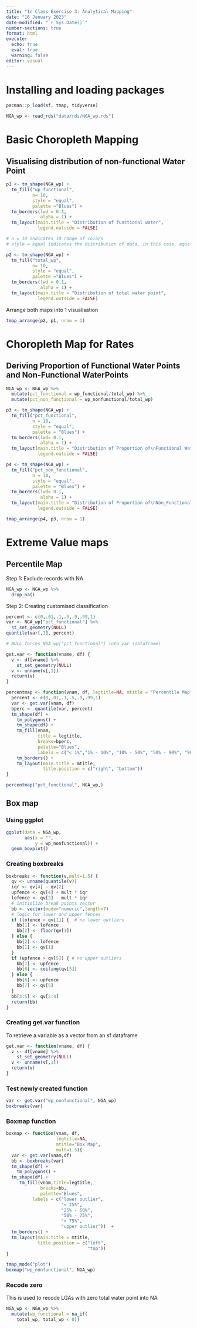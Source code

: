 ```yaml
---
title: "In Class Exercise 3: Analytical Mapping"
date: "16 January 2023"
date-modified: "`r Sys.Date()`"
number-sections: true
format: html
execute: 
  echo: true
  eval: true
  warning: false
editor: visual
---
```


# Installing and loading packages

```r
pacman::p_load(sf, tmap, tidyverse)
```

```r
NGA_wp <- read_rds("data/rds/NGA_wp.rds")
```

# Basic Choropleth Mapping

## Visualising distribution of non-functional Water Point

```r
p1 <- tm_shape(NGA_wp) +
  tm_fill("wp_functional", 
          n= 10,
          style = "equal",
          palette ="Blues") +
  tm_borders(lwd = 0.1, 
             alpha = 1) +
  tm_layout(main.title = "Distribution of functional water",
            legend.outside = FALSE)

# n = 10 indicates 10 range of colors
# style = equal indicates the distribution of data, in this case, equal refers to equal difference per range as per seen in the plot
```

```r
p2 <- tm_shape(NGA_wp) +
  tm_fill("total_wp", 
          n= 10,
          style = "equal",
          palette ="Blues") +
  tm_borders(lwd = 0.1, 
             alpha = 1) +
  tm_layout(main.title = "Distribution of total water point",
            legend.outside = FALSE)
```

Arrange both maps into 1 visualisation

```r
tmap_arrange(p2, p1, nrow = 1)
```

# Choropleth Map for Rates

## Deriving Proportion of Functional Water Points and Non-Functional WaterPoints

```r
NGA_wp <- NGA_wp %>%
  mutate(pct_functional = wp_functional/total_wp) %>%
  mutate(pct_non_functional = wp_nonfunctional/total_wp)
```

```r
p3 <- tm_shape(NGA_wp) +
  tm_fill("pct_functional",
          n = 10,
          style = "equal",
          palette = "Blues") +
  tm_borders(lwd= 0.1, 
             alpha = 1) +
  tm_layout(main.title = "Distribution of Proportion of\nFunctional WaterPoints",
            legend.outside = FALSE)

p4 <- tm_shape(NGA_wp) +
  tm_fill("pct_non_functional",
          n = 10,
          style = "equal",
          palette = "Blues") +
  tm_borders(lwd= 0.1, 
             alpha = 1) +
  tm_layout(main.title = "Distribution of Proportion of\nNon_Functional WaterPoints",
            legend.outside = FALSE)

tmap_arrange(p4, p3, nrow = 1)

```

# Extreme Value maps

## Percentile Map

Step 1: Exclude records with NA

```r
NGA_wp <- NGA_wp %>%
  drop_na()
```

Step 2: Creating customised classification

```r
percent <- c(0,.01,.1,.5,.9,.99,1)
var <- NGA_wp["pct_functional"] %>%
  st_set_geometry(NULL)
quantile(var[,1], percent)

# NULL forces NGA_wp["pct_functional"] into var (dataframe)
```

```r
get.var <- function(vname, df) {
  v <- df[vname] %>%
    st_set_geometry(NULL)
  v <- unname(v[,1])
  return(v)
}
```

```r
percentmap <- function(vnam, df, legtitle=NA, mtitle = "Percentile Map"){
  percent <- c(0,.01,.1,.5,.9,.99,1)
  var <- get.var(vnam, df)
  bperc <- quantile(var, percent)
  tm_shape(df) + 
    tm_polygons() + 
    tm_shape(df) +
    tm_fill(vnam,
            title = legtitle,
            breaks=bperc,
            palette="Blues",
            labels = c("< 1%","1% - 10%", "10% - 50%", "50% - 90%", "90% - 99%", ">99%")) +
    tm_borders() +
    tm_layout(main.title = mtitle, 
              title.position = c("right", "bottom"))
}

percentmap("pct_functional", NGA_wp,)

```

## Box map

### Using ggplot

```r
ggplot(data = NGA_wp,
       aes(x = "",
           y = wp_nonfunctional)) +
  geom_boxplot()
```

### Creating boxbreaks

```r
boxbreaks <- function(v,mult=1.5) {
  qv <- unname(quantile(v))
  iqr <- qv[4] - qv[2]
  upfence <- qv[4] + mult * iqr
  lofence <- qv[2] - mult * iqr
  # initialize break points vector
  bb <- vector(mode="numeric",length=7)
  # logic for lower and upper fences
  if (lofence < qv[1]) {  # no lower outliers
    bb[1] <- lofence
    bb[2] <- floor(qv[1])
  } else {
    bb[2] <- lofence
    bb[1] <- qv[1]
  }
  if (upfence > qv[5]) { # no upper outliers
    bb[7] <- upfence
    bb[6] <- ceiling(qv[5])
  } else {
    bb[6] <- upfence
    bb[7] <- qv[5]
  }
  bb[3:5] <- qv[2:4]
  return(bb)
}
```

### Creating get.var function

To retrieve a variable as a vector from an sf dataframe

```r
get.var <- function(vname, df) {
  v <- df[vname] %>%
    st_set_geometry(NULL)
  v <- unname(v[,1])
  return(v)
}
```

### Test newly created function

```r
var <- get.var("wp_nonfunctional", NGA_wp)
boxbreaks(var)
```

### Boxmap function

```r
boxmap <- function(vnam, df, 
                   legtitle=NA,
                   mtitle="Box Map",
                   mult=1.5){
  var <- get.var(vnam,df)
  bb <- boxbreaks(var)
  tm_shape(df) +
    tm_polygons() +
  tm_shape(df) +
     tm_fill(vnam,title=legtitle,
             breaks=bb,
             palette="Blues",
          labels = c("lower outlier", 
                     "< 25%", 
                     "25% - 50%", 
                     "50% - 75%",
                     "> 75%", 
                     "upper outlier"))  +
  tm_borders() +
  tm_layout(main.title = mtitle, 
            title.position = c("left",
                               "top"))
}
```

```r
tmap_mode("plot")
boxmap("wp_nonfunctional", NGA_wp)
```

### Recode zero

This is used to recode LGAs with zero total water point into NA

```r
NGA_wp <- NGA_wp %>%
  mutate(wp_functional = na_if(
    total_wp, total_wp < 0))
```
